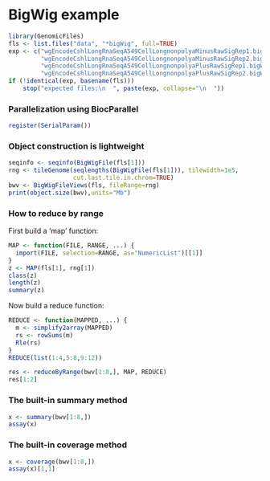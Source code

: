 # BigWig example

```r
library(GenomicFiles)
fls <- list.files("data", "*bigWig", full=TRUE)
exp <- c("wgEncodeCshlLongRnaSeqA549CellLongnonpolyaMinusRawSigRep1.bigWig", 
         "wgEncodeCshlLongRnaSeqA549CellLongnonpolyaMinusRawSigRep2.bigWig", 
         "wgEncodeCshlLongRnaSeqA549CellLongnonpolyaPlusRawSigRep1.bigWig", 
         "wgEncodeCshlLongRnaSeqA549CellLongnonpolyaPlusRawSigRep2.bigWig")
if (!identical(exp, basename(fls)))
    stop("expected files:\n  ", paste(exp, collapse="\n  "))
```

### Parallelization using BiocParallel

```r
register(SerialParam())
```

### Object construction is lightweight

```r
seqinfo <- seqinfo(BigWigFile(fls[1]))
rng <- tileGenome(seqlengths(BigWigFile(fls[1])), tilewidth=1e5,
                  cut.last.tile.in.chrom=TRUE)
bwv <- BigWigFileViews(fls, fileRange=rng)
print(object.size(bwv),units="Mb")
```

### How to reduce by range

First build a 'map' function:

```r
MAP <- function(FILE, RANGE, ...) {
  import(FILE, selection=RANGE, as="NumericList")[[1]]
}
z <- MAP(fls[1], rng[1])
class(z)
length(z)
summary(z)
```

Now build a reduce function:

```r
REDUCE <- function(MAPPED, ...) {
  m <- simplify2array(MAPPED)
  rs <- rowSums(m)
  Rle(rs)
}
REDUCE(list(1:4,5:8,9:12))
```

```r
res <- reduceByRange(bwv[1:8,], MAP, REDUCE)
res[1:2]
```

### The built-in summary method

```r
x <- summary(bwv[1:8,])
assay(x)
```

### The built-in coverage method

```r
x <- coverage(bwv[1:8,])
assay(x)[1,1]
```
